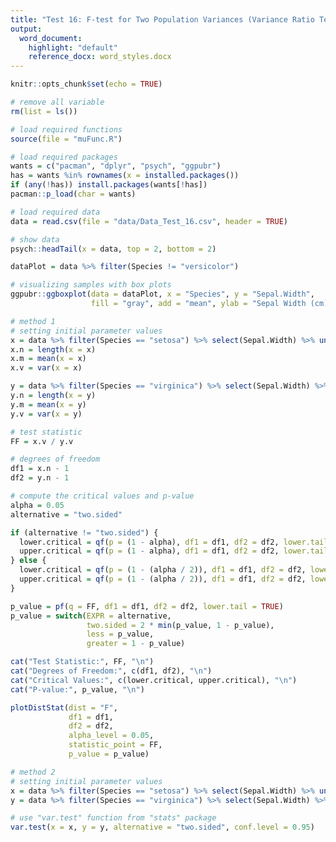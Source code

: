```yaml
---
title: "Test 16: F-test for Two Population Variances (Variance Ratio Test)"
output:
  word_document:
    highlight: "default"
    reference_docx: word_styles.docx
---
```


```r
knitr::opts_chunk$set(echo = TRUE)
```

```r
# remove all variable
rm(list = ls())

# load required functions
source(file = "muFunc.R")

# load required packages
wants = c("pacman", "dplyr", "psych", "ggpubr")
has = wants %in% rownames(x = installed.packages())
if (any(!has)) install.packages(wants[!has])
pacman::p_load(char = wants)

# load required data
data = read.csv(file = "data/Data_Test_16.csv", header = TRUE)

# show data
psych::headTail(x = data, top = 2, bottom = 2)
```

```r
dataPlot = data %>% filter(Species != "versicolor")

# visualizing samples with box plots
ggpubr::ggboxplot(data = dataPlot, x = "Species", y = "Sepal.Width", 
                  fill = "gray", add = "mean", ylab = "Sepal Width (cm)")
```

```r
# method 1
# setting initial parameter values
x = data %>% filter(Species == "setosa") %>% select(Sepal.Width) %>% unlist()
x.n = length(x = x)
x.m = mean(x = x)
x.v = var(x = x)

y = data %>% filter(Species == "virginica") %>% select(Sepal.Width) %>% unlist()
y.n = length(x = y)
y.m = mean(x = y)
y.v = var(x = y)

# test statistic
FF = x.v / y.v

# degrees of freedom
df1 = x.n - 1
df2 = y.n - 1

# compute the critical values and p-value
alpha = 0.05
alternative = "two.sided"

if (alternative != "two.sided") {
  lower.critical = qf(p = (1 - alpha), df1 = df1, df2 = df2, lower.tail = FALSE)
  upper.critical = qf(p = (1 - alpha), df1 = df1, df2 = df2, lower.tail = TRUE)
} else {
  lower.critical = qf(p = (1 - (alpha / 2)), df1 = df1, df2 = df2, lower.tail = FALSE)
  upper.critical = qf(p = (1 - (alpha / 2)), df1 = df1, df2 = df2, lower.tail = TRUE)
}

p_value = pf(q = FF, df1 = df1, df2 = df2, lower.tail = TRUE)
p_value = switch(EXPR = alternative,
                 two.sided = 2 * min(p_value, 1 - p_value),
                 less = p_value,
                 greater = 1 - p_value)

cat("Test Statistic:", FF, "\n")
cat("Degrees of Freedom:", c(df1, df2), "\n")
cat("Critical Values:", c(lower.critical, upper.critical), "\n")
cat("P-value:", p_value, "\n")

plotDistStat(dist = "F",
             df1 = df1,
             df2 = df2,
             alpha_level = 0.05,
             statistic_point = FF,
             p_value = p_value)

# method 2
# setting initial parameter values
x = data %>% filter(Species == "setosa") %>% select(Sepal.Width) %>% unlist()
y = data %>% filter(Species == "virginica") %>% select(Sepal.Width) %>% unlist()

# use "var.test" function from "stats" package
var.test(x = x, y = y, alternative = "two.sided", conf.level = 0.95)
```
